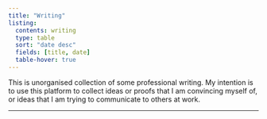 ```yaml
---
title: "Writing"
listing:
  contents: writing
  type: table
  sort: "date desc"
  fields: [title, date]
  table-hover: true
---
```


This is unorganised collection of some professional writing. My intention is to use this platform to collect ideas or proofs that I am convincing myself of, or ideas that I am trying to communicate to others at work.

---